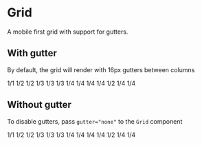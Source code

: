

<Meta title="1. Foundations|Grid" component={Grid} />

# Grid

A mobile first grid with support for gutters.

## With gutter

By default, the grid will render with 16px gutters between columns

<Preview>
    <Story name="Grid with gutter">
        <Theme>
            <GridWrap>
                <Grid>
                    <GridItem width={[1 / 1]}>
                        <Box
                            p={2}
                            backgroundColor="rgb(240, 240, 240)"
                            textAlign="center"
                            mb="16px"
                        >
                            1/1
                        </Box>
                    </GridItem>
                    <GridItem width={[1 / 1, 1 / 2]}>
                        <Box
                            p={2}
                            backgroundColor="rgb(240, 240, 240)"
                            textAlign="center"
                            mb="16px"
                        >
                            1/2
                        </Box>
                    </GridItem>
                    <GridItem width={[1 / 1, 1 / 2]}>
                        <Box
                            p={2}
                            backgroundColor="rgb(240, 240, 240)"
                            textAlign="center"
                            mb="16px"
                        >
                            1/2
                        </Box>
                    </GridItem>
                    <GridItem width={[1 / 1, 1 / 3]}>
                        <Box
                            p={2}
                            backgroundColor="rgb(240, 240, 240)"
                            textAlign="center"
                            mb="16px"
                        >
                            1/3
                        </Box>
                    </GridItem>
                    <GridItem width={[1 / 1, 1 / 3]}>
                        <Box
                            p={2}
                            backgroundColor="rgb(240, 240, 240)"
                            textAlign="center"
                            mb="16px"
                        >
                            1/3
                        </Box>
                    </GridItem>
                    <GridItem width={[1 / 1, 1 / 3]}>
                        <Box
                            p={2}
                            backgroundColor="rgb(240, 240, 240)"
                            textAlign="center"
                            mb="16px"
                        >
                            1/3
                        </Box>
                    </GridItem>
                    <GridItem width={[1 / 1, 1 / 4]}>
                        <Box
                            p={2}
                            backgroundColor="rgb(240, 240, 240)"
                            textAlign="center"
                            mb="16px"
                        >
                            1/4
                        </Box>
                    </GridItem>
                    <GridItem width={[1 / 1, 1 / 4]}>
                        <Box
                            p={2}
                            backgroundColor="rgb(240, 240, 240)"
                            textAlign="center"
                            mb="16px"
                        >
                            1/4
                        </Box>
                    </GridItem>
                    <GridItem width={[1 / 1, 1 / 4]}>
                        <Box
                            p={2}
                            backgroundColor="rgb(240, 240, 240)"
                            textAlign="center"
                            mb="16px"
                        >
                            1/4
                        </Box>
                    </GridItem>
                    <GridItem width={[1 / 1, 1 / 4]}>
                        <Box
                            p={2}
                            backgroundColor="rgb(240, 240, 240)"
                            textAlign="center"
                            mb="16px"
                        >
                            1/4
                        </Box>
                    </GridItem>
                    <GridItem width={[1 / 1, 1 / 2]}>
                        <Box
                            p={2}
                            backgroundColor="rgb(240, 240, 240)"
                            textAlign="center"
                            mb="16px"
                        >
                            1/2
                        </Box>
                    </GridItem>
                    <GridItem width={[1 / 1, 1 / 4]}>
                        <Box
                            p={2}
                            backgroundColor="rgb(240, 240, 240)"
                            textAlign="center"
                            mb="16px"
                        >
                            1/4
                        </Box>
                    </GridItem>
                    <GridItem width={[1 / 1, 1 / 4]}>
                        <Box
                            p={2}
                            backgroundColor="rgb(240, 240, 240)"
                            textAlign="center"
                            mb="16px"
                        >
                            1/4
                        </Box>
                    </GridItem>
                </Grid>
            </GridWrap>
        </Theme>
    </Story>
</Preview>

## Without gutter

To disable gutters, pass `gutter="none"` to the `Grid` component

<Preview>
    <Story name="Grid without gutter">
        <Theme>
            <GridWrap>
                <Grid gutter="none">
                    <GridItem width={[1 / 1]}>
                        <Box
                            p={2}
                            backgroundColor="rgb(240, 240, 240)"
                            textAlign="center"
                            mb="16px"
                        >
                            1/1
                        </Box>
                    </GridItem>
                    <GridItem width={[1 / 1, 1 / 2]}>
                        <Box
                            p={2}
                            backgroundColor="rgb(240, 240, 240)"
                            textAlign="center"
                            mb="16px"
                        >
                            1/2
                        </Box>
                    </GridItem>
                    <GridItem width={[1 / 1, 1 / 2]}>
                        <Box
                            p={2}
                            backgroundColor="rgb(240, 240, 240)"
                            textAlign="center"
                            mb="16px"
                        >
                            1/2
                        </Box>
                    </GridItem>
                    <GridItem width={[1 / 1, 1 / 3]}>
                        <Box
                            p={2}
                            backgroundColor="rgb(240, 240, 240)"
                            textAlign="center"
                            mb="16px"
                        >
                            1/3
                        </Box>
                    </GridItem>
                    <GridItem width={[1 / 1, 1 / 3]}>
                        <Box
                            p={2}
                            backgroundColor="rgb(240, 240, 240)"
                            textAlign="center"
                            mb="16px"
                        >
                            1/3
                        </Box>
                    </GridItem>
                    <GridItem width={[1 / 1, 1 / 3]}>
                        <Box
                            p={2}
                            backgroundColor="rgb(240, 240, 240)"
                            textAlign="center"
                            mb="16px"
                        >
                            1/3
                        </Box>
                    </GridItem>
                    <GridItem width={[1 / 1, 1 / 4]}>
                        <Box
                            p={2}
                            backgroundColor="rgb(240, 240, 240)"
                            textAlign="center"
                            mb="16px"
                        >
                            1/4
                        </Box>
                    </GridItem>
                    <GridItem width={[1 / 1, 1 / 4]}>
                        <Box
                            p={2}
                            backgroundColor="rgb(240, 240, 240)"
                            textAlign="center"
                            mb="16px"
                        >
                            1/4
                        </Box>
                    </GridItem>
                    <GridItem width={[1 / 1, 1 / 4]}>
                        <Box
                            p={2}
                            backgroundColor="rgb(240, 240, 240)"
                            textAlign="center"
                            mb="16px"
                        >
                            1/4
                        </Box>
                    </GridItem>
                    <GridItem width={[1 / 1, 1 / 4]}>
                        <Box
                            p={2}
                            backgroundColor="rgb(240, 240, 240)"
                            textAlign="center"
                            mb="16px"
                        >
                            1/4
                        </Box>
                    </GridItem>
                    <GridItem width={[1 / 1, 1 / 2]}>
                        <Box
                            p={2}
                            backgroundColor="rgb(240, 240, 240)"
                            textAlign="center"
                            mb="16px"
                        >
                            1/2
                        </Box>
                    </GridItem>
                    <GridItem width={[1 / 1, 1 / 4]}>
                        <Box
                            p={2}
                            backgroundColor="rgb(240, 240, 240)"
                            textAlign="center"
                            mb="16px"
                        >
                            1/4
                        </Box>
                    </GridItem>
                    <GridItem width={[1 / 1, 1 / 4]}>
                        <Box
                            p={2}
                            backgroundColor="rgb(240, 240, 240)"
                            textAlign="center"
                            mb="16px"
                        >
                            1/4
                        </Box>
                    </GridItem>
                </Grid>
            </GridWrap>
        </Theme>
    </Story>
</Preview>
